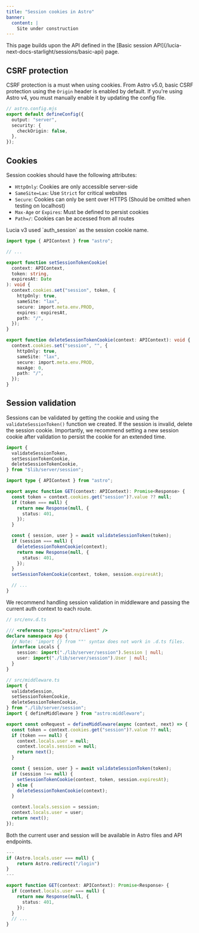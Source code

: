 ```yaml
---
title: "Session cookies in Astro"
banner:
  content: |
    Site under construction
---
```



<Aside>This page builds upon the API defined in the [Basic session API](/lucia-next-docs-starlight/sessions/basic-api) page.</Aside>

## CSRF protection

CSRF protection is a must when using cookies. From Astro v5.0, basic CSRF protection using the `Origin` header is enabled by default. If you're using Astro v4, you must manually enable it by updating the config file.

```ts
// astro.config.mjs
export default defineConfig({
  output: "server",
  security: {
    checkOrigin: false,
  },
});
```

## Cookies

Session cookies should have the following attributes:

- `HttpOnly`: Cookies are only accessible server-side
- `SameSite=Lax`: Use `Strict` for critical websites
- `Secure`: Cookies can only be sent over HTTPS (Should be omitted when testing on localhost)
- `Max-Age` or `Expires`: Must be defined to persist cookies
- `Path=/`: Cookies can be accessed from all routes

<Aside>Lucia v3 used `auth_session` as the session cookie name.</Aside>

```ts
import type { APIContext } from "astro";

// ...

export function setSessionTokenCookie(
  context: APIContext,
  token: string,
  expiresAt: Date
): void {
  context.cookies.set("session", token, {
    httpOnly: true,
    sameSite: "lax",
    secure: import.meta.env.PROD,
    expires: expiresAt,
    path: "/",
  });
}

export function deleteSessionTokenCookie(context: APIContext): void {
  context.cookies.set("session", "", {
    httpOnly: true,
    sameSite: "lax",
    secure: import.meta.env.PROD,
    maxAge: 0,
    path: "/",
  });
}
```

## Session validation

Sessions can be validated by getting the cookie and using the `validateSessionToken()` function we created. If the session is invalid, delete the session cookie. Importantly, we recommend setting a new session cookie after validation to persist the cookie for an extended time.

```ts
import {
  validateSessionToken,
  setSessionTokenCookie,
  deleteSessionTokenCookie,
} from "$lib/server/session";

import type { APIContext } from "astro";

export async function GET(context: APIContext): Promise<Response> {
  const token = context.cookies.get("session")?.value ?? null;
  if (token === null) {
    return new Response(null, {
      status: 401,
    });
  }

  const { session, user } = await validateSessionToken(token);
  if (session === null) {
    deleteSessionTokenCookie(context);
    return new Response(null, {
      status: 401,
    });
  }
  setSessionTokenCookie(context, token, session.expiresAt);

  // ...
}
```

We recommend handling session validation in middleware and passing the current auth context to each route.

```ts
// src/env.d.ts

/// <reference types="astro/client" />
declare namespace App {
  // Note: 'import {} from ""' syntax does not work in .d.ts files.
  interface Locals {
    session: import("./lib/server/session").Session | null;
    user: import("./lib/server/session").User | null;
  }
}
```

```ts
// src/middleware.ts
import {
  validateSession,
  setSessionTokenCookie,
  deleteSessionTokenCookie,
} from "./lib/server/session";
import { defineMiddleware } from "astro:middleware";

export const onRequest = defineMiddleware(async (context, next) => {
  const token = context.cookies.get("session")?.value ?? null;
  if (token === null) {
    context.locals.user = null;
    context.locals.session = null;
    return next();
  }

  const { session, user } = await validateSessionToken(token);
  if (session !== null) {
    setSessionTokenCookie(context, token, session.expiresAt);
  } else {
    deleteSessionTokenCookie(context);
  }

  context.locals.session = session;
  context.locals.user = user;
  return next();
});
```

Both the current user and session will be available in Astro files and API endpoints.

```ts
---
if (Astro.locals.user === null) {
    return Astro.redirect("/login")
}
---
```

```ts
export function GET(context: APIContext): Promise<Response> {
  if (context.locals.user === null) {
    return new Response(null, {
      status: 401,
    });
  }
  // ...
}
```
